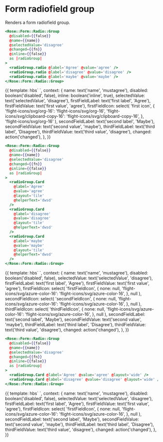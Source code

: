 
<Meta title="Rose|Form/Radio/Group" component="Form/Radio/Group" />

# Form radiofield group

Renders a form radiofield group.

```handlebars
<Rose::Form::Radio::Group
  @disabled={{false}}
  @name={{name}}
  @selectedValue='disagree'
  @changed={{fn}}
  @inline={{false}}
  as |radioGroup|
>
  <radioGroup.radio @label='Agree' @value='agree' />
  <radioGroup.radio @label='disagree' @value='disagree' />
  <radioGroup.radio @label='maybe' @value='maybe' />
</Rose::Form::Radio::Group>
```

<Preview>
  <Story name="Basic" height="10rem">
    {{
      template: hbs`
    <Rose::Form::Radio::Group
      @disabled={{disabled}}
      @name={{name}}
      @selectedValue={{selectedValue}}
      @changed={{changed}}
      @inline={{inline}}
      as |radioGroup|
    >
      <radioGroup.radio
        @label={{firstFieldLabel}}
        @value={{firstFieldValue}}
        @icon={{firstFieldIcon}}
      />
      <radioGroup.radio
        @label={{secondFieldLabel}}
        @value={{secondFieldValue}}
      />
      <radioGroup.radio
        @label={{thirdFieldLabel}}
        @value={{thirdFieldValue}}
      />
    </Rose::Form::Radio::Group>
  `,
      context: {
        name: text('name', 'mustagree'),
        disabled: boolean('disabled', false),
        inline: boolean('inline', true),
        selectedValue: text('selectedValue', 'disagree'),
        firstFieldLabel: text('first label', 'Agree'),
        firstFieldValue: text('first value', 'agree'),
        firstFieldIcon: select(
          'first icon',
          {
            'flight-icons/svg/org-16': 'flight-icons/svg/org-16',
            'flight-icons/svg/clipboard-copy-16':
              'flight-icons/svg/clipboard-copy-16',
          },
          'flight-icons/svg/org-16'
        ),
        secondFieldLabel: text('second label', 'Maybe'),
        secondFieldValue: text('second value', 'maybe'),
        thirdFieldLabel: text('third label', 'Disagree'),
        thirdFieldValue: text('third value', 'disagree'),
        changed: action('changed'),
      },
    }}
  </Story>
</Preview>

```handlebars
<Rose::Form::Radio::Group
  @disabled={{false}}
  @name={{name}}
  @selectedValue='disagree'
  @changed={{fn}}
  @inline={{false}}
  as |radioGroup|
>
  <radioGroup.Card
    @label='Agree'
    @value='agree'
    @layout='tile'
    @helperText='dwsd'
  />
  <radioGroup.Card
    @label='disagree'
    @value='disagree'
    @layout='tile'
    @helperText='dwsd'
  />
  <radioGroup.Card
    @label='maybe'
    @value='maybe'
    @layout='tile'
    @helperText='dwsd'
  />
</Rose::Form::Radio::Group>
```

<Preview>
  <Story name="Card:  Tile" height="10rem">
    {{
      template: hbs`
    <Rose::Form::Radio::Group
      @disabled={{disabled}}
      @name={{name}}
      @selectedValue={{selectedValue}}
      @changed={{changed}}
      as |radioGroup|
    >
      <radioGroup.card
        @label={{firstFieldLabel}}
        @value={{firstFieldValue}}
        @icon={{firstFieldIcon}}
        @layout='tile'
      />
      <radioGroup.card
        @label={{secondFieldLabel}}
        @value={{secondFieldValue}}
        @icon={{secondFieldIcon}}
        @layout="tile"
      />
      <radioGroup.card
        @label={{thirdFieldLabel}}
        @value={{thirdFieldValue}}
        @icon={{thirdFieldIcon}}
        @layout="tile"
      />
    </Rose::Form::Radio::Group>
  `,
      context: {
        name: text('name', 'mustagree'),
        disabled: boolean('disabled', false),
        selectedValue: text('selectedValue', 'disagree'),
        firstFieldLabel: text('first label', 'Agree'),
        firstFieldValue: text('first value', 'agree'),
        firstFieldIcon: select(
          'firstFieldIcon',
          {
            none: null,
            'flight-icons/svg/azure-color-16':
              'flight-icons/svg/azure-color-16',
          },
          null
        ),
        secondFieldIcon: select(
          'secondFieldIcon',
          {
            none: null,
            'flight-icons/svg/azure-color-16':
              'flight-icons/svg/azure-color-16',
          },
          null
        ),
        thirdFieldIcon: select(
          'thirdFieldIcon',
          {
            none: null,
            'flight-icons/svg/azure-color-16':
              'flight-icons/svg/azure-color-16',
          },
          null
        ),
        secondFieldLabel: text('second label', 'Maybe'),
        secondFieldValue: text('second value', 'maybe'),
        thirdFieldLabel: text('third label', 'Disagree'),
        thirdFieldValue: text('third value', 'disagree'),
        changed: action('changed'),
      },
    }}
  </Story>
</Preview>

```handlebars
<Rose::Form::Radio::Group
  @disabled={{false}}
  @name={{name}}
  @selectedValue='disagree'
  @changed={{fn}}
  @inline={{false}}
  as |radioGroup|
>
  <radioGroup.Card @label='Agree' @value='agree' @layout='wide' />
  <radioGroup.Card @label='disagree' @value='disagree' @layout='wide' />
</Rose::Form::Radio::Group>
```

<Preview>
  <Story name="Card:  Wide" height="10rem">
    {{
      template: hbs`
    <Rose::Form::Radio::Group
      @disabled={{disabled}}
      @name={{name}}
      @selectedValue={{selectedValue}}
      @changed={{changed}}
      as |radioGroup|
    >
      <radioGroup.card
        @label={{firstFieldLabel}}
        @value={{firstFieldValue}}
        @icon={{firstFieldIcon}}
        @layout="wide"
      />
      <radioGroup.card
        @label={{secondFieldLabel}}
        @value={{secondFieldValue}}
        @layout="wide"
      />
      <radioGroup.card
        @label={{thirdFieldLabel}}
        @value={{thirdFieldValue}}
        @layout="wide"
      />
    </Rose::Form::Radio::Group>
  `,
      context: {
        name: text('name', 'mustagree'),
        disabled: boolean('disabled', false),
        selectedValue: text('selectedValue', 'disagree'),
        firstFieldLabel: text('first label', 'Agree'),
        firstFieldValue: text('first value', 'agree'),
        firstFieldIcon: select(
          'firstFieldIcon',
          {
            none: null,
            'flight-icons/svg/azure-color-16':
              'flight-icons/svg/azure-color-16',
          },
          null
        ),
        secondFieldLabel: text('second label', 'Maybe'),
        secondFieldValue: text('second value', 'maybe'),
        thirdFieldLabel: text('third label', 'Disagree'),
        thirdFieldValue: text('third value', 'disagree'),
        changed: action('changed'),
      },
    }}
  </Story>
</Preview>
